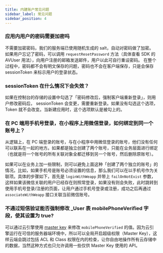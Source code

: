 ```yaml
---
title: 内建账户常见问题
sidebar_label: 常见问题
sidebar_position: 4
---
```


### 应用内用户的密码需要加密吗

不需要加密密码，我们的服务端已使用随机生成的 salt，自动对密码做了加密。 如果用户忘记了密码，可以调用 `requestResetPassword` 方法（具体查看 SDK 的 AVUser 用法），向用户注册的邮箱发送邮件，用户以此可自行重设密码。 在整个过程中，密码都不会有明文保存的问题，密码也不会在客户端保存，只是会保存 sessionToken 来标示用户的登录状态。

### sessionToken 在什么情况下会失效？

如果在控制台的存储的设置中勾选了「密码修改后，强制客户端重新登录」，则用户修改密码后， sessionToken 会变更，需要重新登录。如果没有勾选这个选项，Token 就不会改变。当新建应用时，这个选项默认是被勾上的。

### 在 PC 端用手机号登录，在小程序上用微信登录，如何绑定到同一个账号上？

从逻辑上，在 PC 端登录的账号，与在小程序中用微信登录的账号，他们没有任何可以联系在一起的地方。如果都是独立创建了两个账号，只能在业务层面进行绑定（也就是将一个账号的所有关联对象全都迁移到另一个账号，然后删除原账号）。

如果可以在业务上加一些限制，则可以避免上面这种「创建了两个独立的账号」的情况。比如，如果手机号是账号必须设置的信息，那么我们可以在以手机号作为关联项。具体的步骤如下，首先是 `loginWithWeapp` 并带上 `failOnNotExist` 参数，这样如果该微信关联的用户已经存在则照常登录，如果没有则会失败，此时跳转到使用手机号登录/注册的页面，让用户通过手机号登录或注册，成功之后再通过 `associateWithWeapp` 接口关联当前微信账号。

### 不通过短信验证能否强制修改 _User 表 mobilePhoneVerified 字段，使其设置为 true?

可以通过云引擎使用 [master key](/sdk/engine/functions/sdk/#使用超级权限) 来修改 `mobilePhoneVerified` 的值。因为云引擎运行在可信的服务器端环境中，所以可以全局开启超级权限（Master Key），这样云端会跳过包括 ACL 和 Class 权限在内的检查，让你自由地操作所有云存储中的数据，当然这种方式也只允许调用一些仅供 Master Key 使用的 API。
